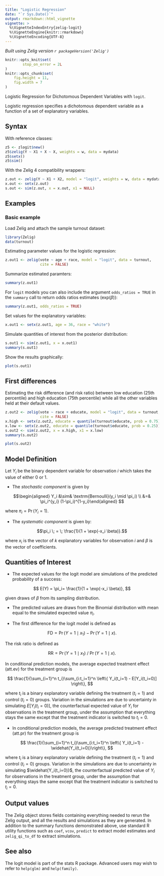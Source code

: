 ```yaml
---
title: "Logistic Regression"
date: "`r Sys.Date()`"
output: rmarkdown::html_vignette
vignette: >
  %\VignetteIndexEntry{zelig-logit}
  %\VignetteEngine{knitr::rmarkdown}
  %\VignetteEncoding{UTF-8}
---
```


*Built using Zelig version `r packageVersion('Zelig')`*

```r
knitr::opts_knit$set(
        stop_on_error = 2L
)
knitr::opts_chunk$set(
    fig.height = 11,
    fig.width = 7
)
```

Logistic Regression for Dichotomous Dependent Variables with `logit`.

Logistic regression specifies a dichotomous dependent variable as a function of a set of explanatory variables.

## Syntax

With reference classes:

```r
z5 <- zlogit$new()
z5$zelig(Y ~ X1 + X ~ X, weights = w, data = mydata)
z5$setx()
z5$sim()
```

With the Zelig 4 compatibility wrappers:

```r
z.out <- zelig(Y ~ X1 + X2, model = "logit", weights = w, data = mydata)
x.out <- setx(z.out)
s.out <- sim(z.out, x = x.out, x1 = NULL)
```

## Examples

### Basic example

Load Zelig and attach the sample turnout dataset:

```r
library(Zelig)
data(turnout)
```

Estimating parameter values for the logistic regression:

```r
z.out1 <- zelig(vote ~ age + race, model = "logit", data = turnout,
                cite = FALSE)
```

Summarize estimated paramters:

```r
summary(z.out1)
```

For `logit` models you can also include the argument `odds_ratios = TRUE` in the
`summary` call to return odds ratios estimates ($\mathrm{exp}(\beta)$):

```r
summary(z.out1, odds_ratios = TRUE)
```

Set values for the explanatory variables:

```r
x.out1 <- setx(z.out1, age = 36, race = "white")
```

Simulate quantities of interest from the posterior distribution:

```r
s.out1 <- sim(z.out1, x = x.out1)
summary(s.out1)
```

Show the results graphically:

```r
plot(s.out1)
```

## First differences

Estimating the risk difference (and risk ratio) between low education (25th
percentile) and high education (75th percentile) while all the other variables
held at their default values.

```r
z.out2 <- zelig(vote ~ race + educate, model = "logit", data = turnout,
                cite = FALSE)
x.high <- setx(z.out2, educate = quantile(turnout$educate, prob = 0.75))
x.low <- setx(z.out2, educate = quantile(turnout$educate, prob = 0.25))
s.out2 <- sim(z.out2, x = x.high, x1 = x.low)
summary(s.out2)
```

```r
plot(s.out2)
```

## Model Definition

Let $Y_i$ be the binary dependent variable for observation $i$ which takes the
value of either 0 or 1.

- The *stochastic component* is given by

$$\begin{aligned}
Y_i &\sim& \textrm{Bernoulli}(y_i \mid \pi_i) \\
    &=& \pi_i^{y_i} (1-\pi_i)^{1-y_i}\end{aligned}
$$

where $\pi_i=\Pr(Y_i=1)$.

- The *systematic component* is given by:

$$\pi_i \; = \; \frac{1}{1 + \exp(-x_i \beta)}.$$

where $x_i$ is the vector of $k$ explanatory variables for observation $i$
and $\beta$ is the vector of coefficients.

## Quantities of Interest

- The expected values for the logit model are simulations of the predicted probability of a success:

$$
E(Y) =
  \pi_i= \frac{1}{1 + \exp(-x_i \beta)},
$$

given draws of $\beta$ from its sampling distribution.

- The predicted values are draws from the Binomial distribution with mean equal to the simulated expected value $\pi_i$.

- The first difference for the logit model is defined as

$$\textrm{FD} = \Pr(Y = 1 \mid x_1) - \Pr(Y = 1 \mid x).$$

The risk ratio is defined as

$$\textrm{RR} = \Pr(Y = 1 \mid x_1) \ / \ \Pr(Y = 1 \mid x).$$

In conditional prediction models, the average expected treatment effect (att.ev) for the treatment group is

$$
\frac{1}{\sum_{i=1}^n t_i}\sum_{i:t_i=1}^n \left\{ Y_i(t_i=1) -
      E[Y_i(t_i=0)] \right\},
$$

where $t_i$ is a binary explanatory variable defining the treatment ($t_i=1$) and control ($t_i=0$) groups.
Variation in the simulations are due to uncertainty in simulating $E[Y_i(t_i=0)]$, the counterfactual
expected value of $Y_i$ for observations in the treatment group, under the assumption that everything
stays the same except that the treatment indicator is switched to $t_i=0$.

- In conditional prediction models, the average predicted treatment effect (att.pr) for the treatment group is

$$
\frac{1}{\sum_{i=1}^n t_i}\sum_{i:t_i=1}^n \left\{ Y_i(t_i=1) -
      \widehat{Y_i(t_i=0)}\right\},
$$

where $t_i$ is a binary explanatory variable defining the treatment ($t_i=1$) and control ($t_i=0$) groups. Variation in the simulations are due to uncertainty in simulating $\widehat{Y_i(t_i=0)}$, the counterfactual predicted value of $Y_i$ for observations in the treatment group, under the assumption that everything stays the same except that the treatment indicator is switched to $t_i=0$.

## Output values

The Zelig object stores fields containing everything needed to rerun the Zelig output, and all the results and simulations as they are generated. In addition to the summary functions demonstrated above, use standard R utility functions such as `coef`, `vcov`, `predict` to extract model estimates and `zelig_qi_to_df` to extract simulations.

## See also

The logit model is part of the stats R package. Advanced users may wish to refer to `help(glm)` and `help(family)`.
